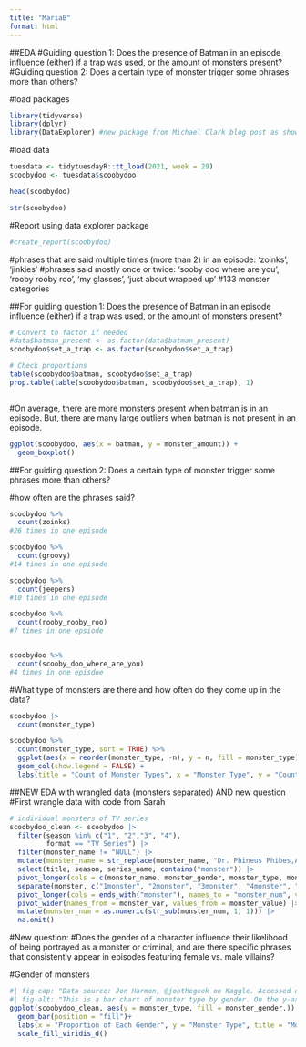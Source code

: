 ```yaml
---
title: "MariaB"
format: html
---
```


##EDA 
#Guiding question 1: Does the presence of Batman in an episode influence (either) if a trap was used, or the amount of monsters present?
#Guiding question 2: Does a certain type of monster trigger some phrases more than others?


#load packages
```r
library(tidyverse)
library(dplyr)
library(DataExplorer) #new package from Michael Clark blog post as shown in slides
```

#load data
```r
tuesdata <- tidytuesdayR::tt_load(2021, week = 29)
scoobydoo <- tuesdata$scoobydoo
```


```r
head(scoobydoo)
```

```r
str(scoobydoo)
```

#Report using data explorer package
```r
#create_report(scoobydoo)
```
#phrases that are said multiple times (more than 2) in an episode: 'zoinks', 'jinkies'
#phrases said mostly once or twice: 'sooby doo where are you', 'rooby rooby roo', 'my glasses', 'just about wrapped up' 
#133 monster categories



##For guiding question 1: Does the presence of Batman in an episode influence (either) if a trap was used, or the amount of monsters present?



```r
# Convert to factor if needed
#data$batman_present <- as.factor(data$batman_present)
scoobydoo$set_a_trap <- as.factor(scoobydoo$set_a_trap)

# Check proportions
table(scoobydoo$batman, scoobydoo$set_a_trap)
prop.table(table(scoobydoo$batman, scoobydoo$set_a_trap), 1)



```
#On average, there are more monsters present when batman is in an episode. But, there are many large outliers when batman is not present in an episode. 
```r
ggplot(scoobydoo, aes(x = batman, y = monster_amount)) +
  geom_boxplot() 

```





##For guiding question 2: Does a certain type of monster trigger some phrases more than others?

#how often are the phrases said?
```r
scoobydoo %>%
  count(zoinks)
#26 times in one episode

scoobydoo %>%
  count(groovy)
#14 times in one episode

scoobydoo %>%
  count(jeepers)
#10 times in one episode

scoobydoo %>%
  count(rooby_rooby_roo)
#7 times in one epsiode


scoobydoo %>%
  count(scooby_doo_where_are_you)
#4 times in one episdoe


```

#What type of monsters are there and how often do they come up in the data?
```r
scoobydoo |> 
  count(monster_type)
```

```r
scoobydoo %>%
  count(monster_type, sort = TRUE) %>%
  ggplot(aes(x = reorder(monster_type, -n), y = n, fill = monster_type)) +
  geom_col(show.legend = FALSE) +
  labs(title = "Count of Monster Types", x = "Monster Type", y = "Count")

```

##NEW EDA with wrangled data (monsters separated) AND new question
#First wrangle data with code from Sarah

```r
# individual monsters of TV series
scoobydoo_clean <- scoobydoo |>
  filter(season %in% c("1", "2","3", "4"),
         format == "TV Series") |>
  filter(monster_name != "NULL") |>
  mutate(monster_name = str_replace(monster_name, "Dr. Phineus Phibes,Agent 1,Agent 2,Agent 3,Agent 4,Agent 5,Agent 6,Agent 7,Agent,8,Agent,9,Agent 10,Agent 11,Agent 12,Agent 13,Dr. Trebal", "Dr. Phineus Phibes,Agent 1,Agent 2,Agent 3,Agent 4,Agent 5,Agent 6,Agent 7,Agent 8,Agent 9,Agent 10,Agent 11,Agent 12,Agent 13,Dr. Trebal")) |>
  select(title, season, series_name, contains("monster")) |>
  pivot_longer(cols = c(monster_name, monster_gender, monster_type, monster_subtype, monster_species), names_to = "monster_var", values_to = "monster") |>
  separate(monster, c("1monster", "2monster", "3monster", "4monster", "5monster", "6monster", "7monster", "8monster", "9monster", "10monster", "11monster", "12monster", "13monster", "14monster", "15monster"), sep = ",") |>
  pivot_longer(cols = ends_with("monster"), names_to = "monster_num", values_to = "monster_value") |>
  pivot_wider(names_from = monster_var, values_from = monster_value) |>
  mutate(monster_num = as.numeric(str_sub(monster_num, 1, 1))) |>
  na.omit()
```

#New question:
#Does the gender of a character influence their likelihood of being portrayed as a monster or criminal, and are there specific phrases that consistently appear in episodes featuring female vs. male villains?


#Gender of monsters
```r
#| fig-cap: "Data source: Jon Harmon, @jonthegeek on Kaggle. Accessed on 04/09/2025. https://github.com/rfordatascience/tidytuesday/blob/main/data/2021/2021-07-13/readme.md." 
#| fig-alt: "This is a bar chart of monster type by gender. On the y-axis, there are all the monster types. On the x-axis, are decimals counting up to 1. The bars show the proportion of each monster that is male, female, and none. The monster type with most female versions is magician. More than half magicians are female. After that, not many monsters have female versions – undead, ancient, mythical, mechanical have a few female versions, but less than a quarter of those monsters are female. "
ggplot(scoobydoo_clean, aes(y = monster_type, fill = monster_gender,)) + 
  geom_bar(position = "fill")+
  labs(x = "Proportion of Each Gender", y = "Monster Type", title = "Monster Type by Gender",  fill = "Monster Gender") +
  scale_fill_viridis_d()    
  
```









